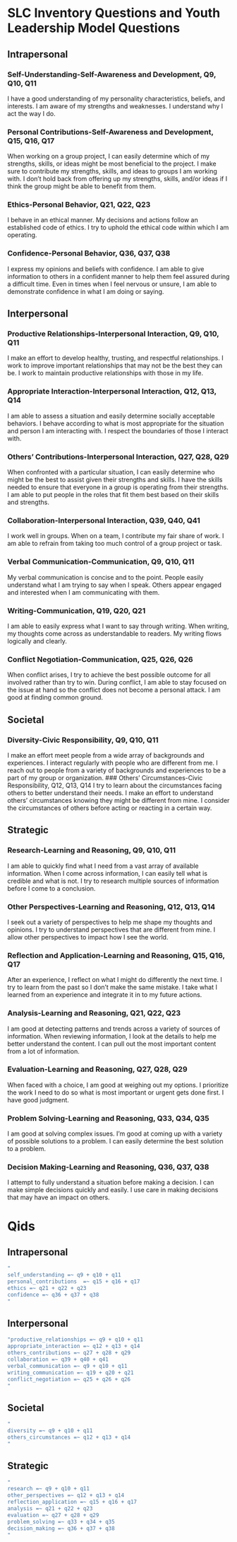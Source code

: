 # SLC Inventory Questions and Youth Leadership Model Questions

## Intrapersonal
### Self-Understanding-Self-Awareness and Development, Q9, Q10, Q11

I have a good understanding of my personality characteristics, beliefs, and interests.
I am aware of my strengths and weaknesses.
I understand why I act the way I do.

### Personal Contributions-Self-Awareness and Development, Q15, Q16, Q17
When working on a group project, I can easily determine which of my strengths, skills, or ideas might be most
beneficial to the project.
I make sure to contribute my strengths, skills, and ideas to groups I am working with.
I don't hold back from offering up my strengths, skills, and/or ideas if I think the group might be able to benefit from
them.

### Ethics-Personal Behavior, Q21, Q22, Q23
I behave in an ethical manner.
My decisions and actions follow an established code of ethics.
I try to uphold the ethical code within which I am operating.

### Confidence-Personal Behavior, Q36, Q37, Q38
I express my opinions and beliefs with confidence.
I am able to give information to others in a confident manner to help them feel assured during a difficult time.
Even in times when I feel nervous or unsure, I am able to demonstrate confidence in what I am doing or saying.

## Interpersonal

### Productive Relationships-Interpersonal Interaction, Q9, Q10, Q11
I make an effort to develop healthy, trusting, and respectful relationships.
I work to improve important relationships that may not be the best they can be.
I work to maintain productive relationships with those in my life.

### Appropriate Interaction-Interpersonal Interaction, Q12, Q13, Q14
I am able to assess a situation and easily determine socially acceptable behaviors.
I behave according to what is most appropriate for the situation and person I am interacting with.
I respect the boundaries of those I interact with.

### Others’ Contributions-Interpersonal Interaction, Q27, Q28, Q29
When confronted with a particular situation, I can easily determine who might be the best to assist given their
strengths and skills.
I have the skills needed to ensure that everyone in a group is operating from their strengths.
I am able to put people in the roles that fit them best based on their skills and strengths.

### Collaboration-Interpersonal Interaction, Q39, Q40, Q41
I work well in groups.
When on a team, I contribute my fair share of work.
I am able to refrain from taking too much control of a group project or task.

### Verbal Communication-Communication, Q9, Q10, Q11
My verbal communication is concise and to the point.
People easily understand what I am trying to say when I speak.
Others appear engaged and interested when I am communicating with them.

### Writing-Communication, Q19, Q20, Q21
I am able to easily express what I want to say through writing.
When writing, my thoughts come across as understandable to readers.
My writing flows logically and clearly.

### Conflict Negotiation-Communication, Q25, Q26, Q26
When conflict arises, I try to achieve the best possible outcome for all involved rather than try to win.
During conflict, I am able to stay focused on the issue at hand so the conflict does not become a personal attack.
I am good at finding common ground.

## Societal
### Diversity-Civic Responsibility, Q9, Q10, Q11
I make an effort meet people from a wide array of backgrounds and experiences.
I interact regularly with people who are different from me.
I reach out to people from a variety of backgrounds and experiences to be a part of my group or organization.
### Others’ Circumstances-Civic Responsibility, Q12, Q13, Q14
I try to learn about the circumstances facing others to better understand their needs.
I make an effort to understand others' circumstances knowing they might be different from mine.
I consider the circumstances of others before acting or reacting in a certain way.

## Strategic
### Research-Learning and Reasoning, Q9, Q10, Q11
I am able to quickly find what I need from a vast array of available information.
When I come across information, I can easily tell what is credible and what is not.
I try to research multiple sources of information before I come to a conclusion.

### Other Perspectives-Learning and Reasoning, Q12, Q13, Q14
I seek out a variety of perspectives to help me shape my thoughts and opinions.
I try to understand perspectives that are different from mine.
I allow other perspectives to impact how I see the world.

### Reflection and Application-Learning and Reasoning, Q15, Q16, Q17
After an experience, I reflect on what I might do differently the next time.
I try to learn from the past so I don't make the same mistake.
I take what I learned from an experience and integrate it in to my future actions.

### Analysis-Learning and Reasoning, Q21, Q22, Q23
I am good at detecting patterns and trends across a variety of sources of information.
When reviewing information, I look at the details to help me better understand the content.
I can pull out the most important content from a lot of information.

### Evaluation-Learning and Reasoning, Q27, Q28, Q29
When faced with a choice, I am good at weighing out my options.
I prioritize the work I need to do so what is most important or urgent gets done first.
I have good judgment.

### Problem Solving-Learning and Reasoning, Q33, Q34, Q35
I am good at solving complex issues.
I'm good at coming up with a variety of possible solutions to a problem.
I can easily determine the best solution to a problem.

### Decision Making-Learning and Reasoning, Q36, Q37, Q38
I attempt to fully understand a situation before making a decision.
I can make simple decisions quickly and easily.
I use care in making decisions that may have an impact on others.

# Qids

## Intrapersonal
```r
"
self_understanding =~ q9 + q10 + q11
personal_contributions  =~ q15 + q16 + q17
ethics =~ q21 + q22 + q23
confidence =~ q36 + q37 + q38
"
```

## Interpersonal

```r
"productive_relationships =~ q9 + q10 + q11
appropriate_interaction =~ q12 + q13 + q14
others_contributions =~ q27 + q28 + q29
collaboration =~ q39 + q40 + q41
verbal_communication =~ q9 + q10 + q11
writing_communication =~ q19 + q20 + q21
conflict_negotiation =~ q25 + q26 + q26
"

```

## Societal
```r
"
diversity =~ q9 + q10 + q11
others_circumstances =~ q12 + q13 + q14
"
```

## Strategic

```r

"
research =~ q9 + q10 + q11
other_perspectives =~ q12 + q13 + q14
reflection_application =~ q15 + q16 + q17
analysis =~ q21 + q22 + q23
evaluation =~ q27 + q28 + q29
problem_solving =~ q33 + q34 + q35
decision_making =~ q36 + q37 + q38
"

```
> 